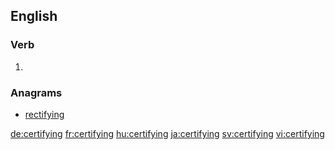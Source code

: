 ==English==

===Verb===
{{head|en}}

# {{present participle of|certify}}

===Anagrams===
* [[rectifying#English|rectifying]]

[[de:certifying]]
[[fr:certifying]]
[[hu:certifying]]
[[ja:certifying]]
[[sv:certifying]]
[[vi:certifying]]